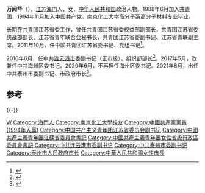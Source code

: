 '''万闻华'''（{{bd|1974年|7月||catIdx=Wan万}}），[[江苏|江苏]][[海门|海门]]人，女，[[中华人民共和国|中华人民共和国]]政治人物。1988年6月加入[[中國共產主義青年團|共青团]]，1994年11月加入[[中国共产党|中国共产党]]。[[南京化工大学|南京化工大学]]高分子系高分子材料专业毕业。

长期在[[中國共產主義青年團|共青团]]江苏省委工作，曾任共青团江苏省委权益部副部长，共青团江苏省委统战部部长、江苏省青年联合会秘书长，共青团江苏省委副书记、江苏省青联副主席。2011年10月，任中国共青团江苏省委书记、党组书记<ref>{{cite news|title=共青团十七大江苏代表团讨论体现务实之风|url=http://cpc.people.com.cn/gqt/n/2013/0619/c363174-21893371.html|accessdate=2013-06-21|newspaper=光明日报|archive-date=2013-09-28|archive-url=https://web.archive.org/web/20130928230819/http://cpc.people.com.cn/gqt/n/2013/0619/c363174-21893371.html|dead-url=no}}</ref>。

2016年6月，任中共[[连云港市|连云港市]]委副书记（正市级）、组织部部长<ref>{{cite web|url=http://www.thepaper.cn/newsDetail_forward_1486471|title=共青团江苏省委书记万闻华任连云港市委副书记、组织部长|publisher=澎湃新闻|accessdate=2016-07-01|archive-date=2016-08-14|archive-url=https://web.archive.org/web/20160814155704/http://www.thepaper.cn/newsDetail_forward_1486471|dead-url=no}}</ref>。2017年5月，改兼任中共海州区委书记。2020年6月，不再担任海州区委书记。2021年8月，出任中共泰州市委副书记、市政府市长<ref>{{cite web|url=http://district.ce.cn/newarea/sddy/202108/02/t20210802_36770381.shtml|title=万闻华任泰州市代市长 朱立凡辞去市长职务|publisher=中国经济网|accessdate=2021-09-27|archive-date=2021-10-15|archive-url=https://web.archive.org/web/20211015042335/http://district.ce.cn/newarea/sddy/202108/02/t20210802_36770381.shtml|dead-url=no}}</ref>。

== 参考 ==
{{reflist}}

{{-}}
{{start box}}
{{s-gov|prc}}
{{s-before|[[朱立凡|朱立凡]]}}
{{s-title|[[泰州市人民政府|泰州市人民政府]]市长|2021年8月－}}
{{s-inc}}
{{s-civ}}
{{s-before|[[练月琴|练月琴]]}}
{{s-title|[[中国共产主义青年团|中国共产主义青年团]]江苏省委书记|2011年10月－2016年6月}}
{{s-after|[[王伟_(1976年)|王伟]]}}
{{end box}}

{{中国政治人物小作品}}
{{各省级行政区团委书记}}
{{中华全国青年联合会第十二届委员会}}

{{Authority control}}
{{DEFAULTSORT:Wan万}}
[[Category:万姓|W]]
[[Category:海門人|Category:海門人]]
[[Category:南京化工大學校友|Category:南京化工大學校友]]
[[Category:中國共產黨黨員_(1994年入黨)|Category:中國共產黨黨員 (1994年入黨)]]
[[Category:中国共产主义青年团江苏省委员会副书记|Category:中国共产主义青年团江苏省委员会副书记]]
[[Category:中國共產主義青年團江蘇省委員會書記|Category:中國共產主義青年團江蘇省委員會書記]]
[[Category:中國共產主義青年團女性省級行政區委員會書記|Category:中國共產主義青年團女性省級行政區委員會書記]]
[[Category:中共连云港市委副书记|Category:中共连云港市委副书记]]
[[Category:中共泰州市委副书记|Category:中共泰州市委副书记]]
[[Category:泰州市人民政府市长|Category:泰州市人民政府市长]]
[[Category:中華人民共和國女性市長|Category:中華人民共和國女性市長]]